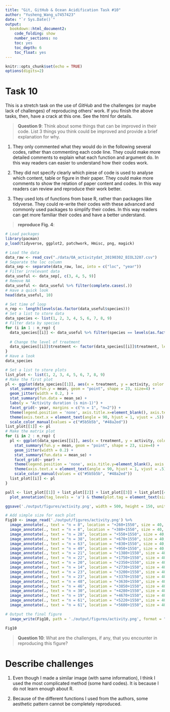 ```yaml
---
title: "Git, GitHub & Ocean Acidification Task #10"
author: "Yusheng_Wang_u7457423"
date: "`r Sys.Date()`"
output: 
  bookdown::html_document2:
    code_folding: show
    number_sections: no
    toc: yes
    toc_depth: 6
    toc_float: yes
---
```


```r
knitr::opts_chunk$set(echo = TRUE)
options(digits=2)
```

# **Task 10**

This is a stretch task on the use of *GitHub* and the challenges (or maybe lack of challenges) of reproducing others' work. If you finish the above tasks, then, have a crack at this one. See the html for details.

>**Question 9**: Think about some things that can be improved in their code. 
List 3 things you think could be improved and provide a brief explanation for why.

1) They only commented what they would do in the following several codes, rather than commenting each code line. They could make more detailed comments to explain what each function and argument do. In this way readers can easier to understand how their codes work.
 
2) They did not specify clearly which piese of code is used to analyse which content, table or figure in their paper. They could make more comments to show the relation of paper content and codes. In this way readers can review and reproduce their work better.
 
3) They used lots of functions from base R, rather than packages like tidyverse. They could re-write their codes with these advanced and commonly used packages to simplify their codes. In this way readers can get more familiar their codes and have a better understand.

>**reproduce Fig. 4**:

```r
# Load packages
library(pacman)
p_load(tidyverse, ggplot2, patchwork, Hmisc, png, magick)
```


```r
# Load the data
data_raw <- read_csv("./data/OA_activitydat_20190302_BIOL3207.csv")
# Separate the loc column
data_sep <- separate(data_raw, loc, into = c("loc", "year"))
# Filter irrelevant data
data_useful <- data_sep[, c(3, 4, 5, 9)]
# Remove NA
data_useful <- data_useful %>% filter(complete.cases(.))
# Have a quick look
head(data_useful, 10)
```

```r
# Set time of loop
n_rep <- length(levels(as.factor(data_useful$species)))
# Set a list to store data
data_species <- list(1, 2, 3, 4, 5, 6, 7, 8, 9)
# Filter data by species
for (i in 1 : n_rep) {
  data_species[[i]] <- data_useful %>% filter(species == levels(as.factor(data_useful$species))[i])
  
  # Change the level of treatment
  data_species[[i]]$treatment <- factor(data_species[[i]]$treatment, levels = rev(levels(as.factor((data_species[[i]]$treatment)))))
}
# Have a look
data_species
```


```r
# Set a list to store plots
list_plot <- list(1, 2, 3, 4, 5, 6, 7, 8, 9)
# Make the first plot
pl <- ggplot(data_species[[1]], aes(x = treatment, y = activity, color = treatment)) +
  stat_summary(fun.y = mean, geom = "point", shape = 23, size=4) +
  geom_jitter(width = 0.2, ) +
  stat_summary(fun.data = mean_se) +
  labs(y = "Activity duration (s min-1)") +
  facet_grid(~ year, margins = c("n = 1", "n=2")) +
  theme(legend.position = 'none', axis.title.x=element_blank(), axis.text.x=element_blank()) +
  theme(axis.text.x = element_text(angle = 90, hjust = 1, vjust = .5)) +
  scale_color_manual(values = c("#5b5b5b", "#48a2ed"))
list_plot[[1]] <- pl
# Make the matrix plot
for (i in 2 : n_rep) {
  pl <- ggplot(data_species[[i]], aes(x = treatment, y = activity, color = treatment)) +
    stat_summary(fun.y = mean, geom = "point", shape = 23, size=4) +
    geom_jitter(width = 0.2) +
    stat_summary(fun.data = mean_se) +
    facet_grid(~ year) +
    theme(legend.position = 'none', axis.title.y=element_blank(), axis.text.y=element_blank(), axis.title.x=element_blank(), axis.text.x=element_blank()) +
    theme(axis.text.x = element_text(angle = 90, hjust = 1, vjust = .5)) +
    scale_color_manual(values = c("#5b5b5b", "#48a2ed"))
  list_plot[[i]] <- pl
}

pall <- list_plot[[1]] + list_plot[[2]] + list_plot[[3]] + list_plot[[4]] + list_plot[[5]] + list_plot[[6]] + plot_layout(nrow = 1) +
  plot_annotation(tag_levels = 'a') & theme(plot.tag = element_text(size = 30))

ggsave('./output/figures/activity.png', width = 500, height = 150, units = "mm")

# Add simple size for each plot
Fig10 <- image_read('./output/figures/activity.png') %>% 
  image_annotate(., text = "n = 8", location = "+260+1550", size = 40, color = "black") %>% 
  image_annotate(., text = "n = 8", location = "+380+1550", size = 40, color = "black") %>% 
  image_annotate(., text = "n = 28", location = "+550+1550", size = 40, color = "black") %>% 
  image_annotate(., text = "n = 38", location = "+670+1550", size = 40, color = "black") %>% 
  image_annotate(., text = "n = 63", location = "+830+1550", size = 40, color = "black") %>% 
  image_annotate(., text = "n = 49", location = "+950+1550", size = 40, color = "black") %>% 
  image_annotate(., text = "n = 21", location = "+1380+1550", size = 40, color = "black") %>% 
  image_annotate(., text = "n = 22", location = "+1750+1550", size = 40, color = "black") %>% 
  image_annotate(., text = "n = 20", location = "+2350+1550", size = 40, color = "black") %>% 
  image_annotate(., text = "n = 14", location = "+2730+1550", size = 40, color = "black") %>%
  image_annotate(., text = "n = 23", location = "+3200+1550", size = 40, color = "black") %>% 
  image_annotate(., text = "n = 23", location = "+3370+1550", size = 40, color = "black") %>% 
  image_annotate(., text = "n = 48", location = "+3630+1550", size = 40, color = "black") %>% 
  image_annotate(., text = "n = 46", location = "+3850+1550", size = 40, color = "black") %>% 
  image_annotate(., text = "n = 30", location = "+4280+1550", size = 40, color = "black") %>% 
  image_annotate(., text = "n = 19", location = "+4670+1550", size = 40, color = "black") %>% 
  image_annotate(., text = "n = 61", location = "+5220+1550", size = 40, color = "black") %>% 
  image_annotate(., text = "n = 61", location = "+5600+1550", size = 40, color = "black")

# Output the final figure  
  image_write(Fig10, path = './output/figures/activity.png', format = "png")

Fig10
```

>**Question 10**: What are the challenges, if any, that you encounter in reproducing this figure?

# Describe challenges

1. Even though I made a similar image (with same information), I think I used the most complicated method (some hard codes). It is because I do not learn enough about R.

2. Because of the different functions I used from the authors, some aesthetic pattern cannot be completely reproduced.